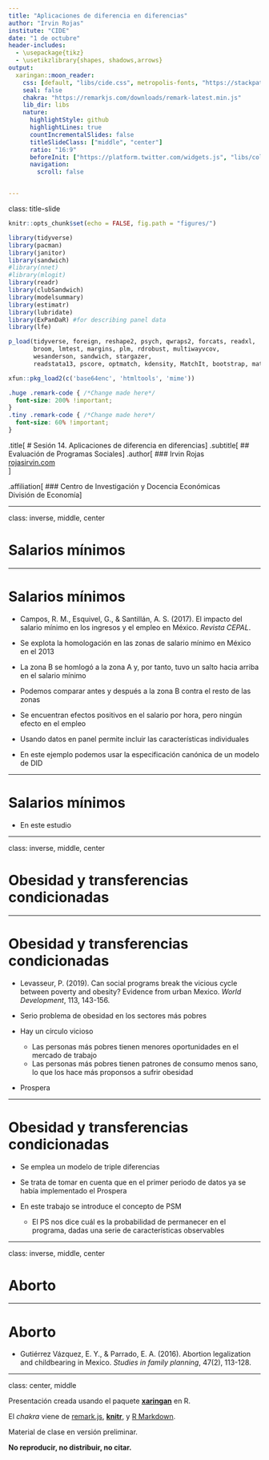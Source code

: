 ```yaml
---
title: "Aplicaciones de diferencia en diferencias"
author: "Irvin Rojas"
institute: "CIDE"
date: "1 de octubre"
header-includes:
  - \usepackage{tikz}
  - \usetikzlibrary{shapes, shadows,arrows}
output:
  xaringan::moon_reader:
    css: [default, "libs/cide.css", metropolis-fonts, "https://stackpath.bootstrapcdn.com/bootstrap/4.3.1/css/bootstrap-grid.min.css", "https://use.fontawesome.com/releases/v5.7.2/css/all.css", "https://cdn.rawgit.com/jpswalsh/academicons/master/css/academicons.min.css"]
    seal: false
    chakra: "https://remarkjs.com/downloads/remark-latest.min.js"
    lib_dir: libs
    nature:
      highlightStyle: github
      highlightLines: true
      countIncrementalSlides: false
      titleSlideClass: ["middle", "center"]
      ratio: "16:9"
      beforeInit: ["https://platform.twitter.com/widgets.js", "libs/cols_macro.js"]
      navigation:
        scroll: false


---
```

class: title-slide

```r
knitr::opts_chunk$set(echo = FALSE, fig.path = "figures/")

library(tidyverse)
library(pacman)
library(janitor)
library(sandwich)
#library(nnet)
#library(mlogit)
library(readr)
library(clubSandwich)
library(modelsummary)
library(estimatr)
library(lubridate)
library(ExPanDaR) #for describing panel data
library(lfe)

p_load(tidyverse, foreign, reshape2, psych, qwraps2, forcats, readxl, 
       broom, lmtest, margins, plm, rdrobust, multiwayvcov,
       wesanderson, sandwich, stargazer,
       readstata13, pscore, optmatch, kdensity, MatchIt, bootstrap, matlib, dplyr)

xfun::pkg_load2(c('base64enc', 'htmltools', 'mime'))
```

```css
.huge .remark-code { /*Change made here*/
  font-size: 200% !important;
}
.tiny .remark-code { /*Change made here*/
  font-size: 60% !important;
}
```

.title[
# Sesión 14. Aplicaciones de diferencia en diferencias
]
.subtitle[
## Evaluación de Programas Sociales
]
.author[
### Irvin Rojas <br> [rojasirvin.com](https://www.rojasirvin.com/) <br> [<i class="fab fa-github"></i>](https://github.com/rojasirvin) [<i class="fab fa-twitter"></i>](https://twitter.com/RojasIrvin) [<i class="ai ai-google-scholar"></i>](https://scholar.google.com/citations?user=FUwdSTMAAAAJ&hl=en)
]

.affiliation[
### Centro de Investigación y Docencia Económicas <br> División de Economía
]

---

class: inverse, middle, center

# Salarios mínimos

---

# Salarios mínimos


- Campos, R. M., Esquivel, G., & Santillán, A. S. (2017). El impacto del salario mínimo en los ingresos y el empleo en México. *Revista CEPAL*.  

- Se explota la homologación en las zonas de salario mínimo en México en el 2013

- La zona B se homlogó a la zona A y, por tanto, tuvo un salto hacia arriba en el salario mínimo

- Podemos comparar antes y después a la zona B contra el resto de las zonas

- Se encuentran efectos positivos en el salario por hora, pero ningún efecto en el empleo

- Usando datos en panel permite incluir las características individuales

- En este ejemplo podemos usar la especificación canónica de un modelo de DID

---

# Salarios mínimos

- En este estudio 

---
  
class: inverse, middle, center

# Obesidad y transferencias condicionadas

---

# Obesidad y transferencias condicionadas

- Levasseur, P. (2019). Can social programs break the vicious cycle between poverty and obesity? Evidence from urban Mexico. *World Development*, 113, 143-156.  

- Serio problema de obesidad en los sectores más pobres

- Hay un círculo vicioso

  - Las personas más pobres tienen menores oportunidades en el mercado de trabajo
  - Las personas más pobres tienen patrones de consumo menos sano, lo que los hace más proponsos a sufrir obesidad

- Prospera 

---

# Obesidad y transferencias condicionadas

- Se emplea un modelo de triple diferencias

- Se trata de tomar en cuenta que en el primer periodo de datos ya se había implementado el Prospera

- En este trabajo se introduce el concepto de PSM

  - El PS nos dice cuál es la probabilidad de permanecer en el programa, dadas una serie de características observables

---

class: inverse, middle, center

# Aborto

---

# Aborto

- Gutiérrez Vázquez, E. Y., & Parrado, E. A. (2016). Abortion legalization and childbearing in Mexico. *Studies in family planning*, 47(2), 113-128.




--- 

class: center, middle

Presentación creada usando el paquete [**xaringan**](https://github.com/yihui/xaringan) en R.

El *chakra* viene de [remark.js](https://remarkjs.com), [**knitr**](http://yihui.org/knitr), y [R Markdown](https://rmarkdown.rstudio.com).

Material de clase en versión preliminar.

**No reproducir, no distribuir, no citar.**


